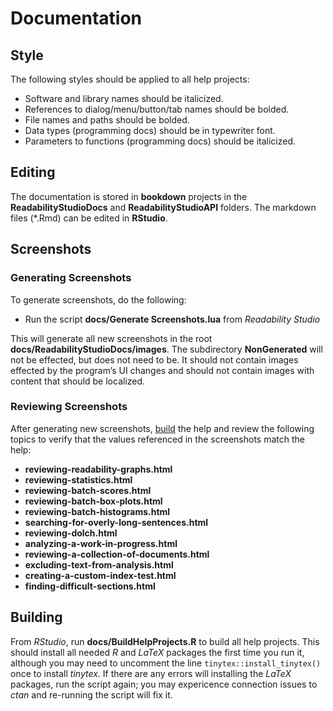 # Documentation

## Style

The following styles should be applied to all help projects:

- Software and library names should be italicized.
- References to dialog/menu/button/tab names should be bolded.
- File names and paths should be bolded.
- Data types (programming docs) should be in typewriter font.
- Parameters to functions (programming docs) should be italicized.

## Editing

The documentation is stored in **bookdown** projects in the **ReadabilityStudioDocs** and **ReadabilityStudioAPI** folders. The markdown files (\*.Rmd) can be edited in **RStudio**.

## Screenshots {#creating-screenshots}

### Generating Screenshots {-}

To generate screenshots, do the following:

- Run the script **docs/Generate Screenshots.lua** from *Readability Studio*

This will generate all new screenshots in the root **docs/ReadabilityStudioDocs/images**. The subdirectory **NonGenerated** will not be effected, but does not need to be.
It should not contain images effected by the program's UI changes and should not contain images with content that should be localized.

### Reviewing Screenshots {-}

After generating new screenshots, [build](#building-help) the help and review the following topics to verify that the values referenced in the screenshots match the help:

- **reviewing-readability-graphs.html**
- **reviewing-statistics.html**
- **reviewing-batch-scores.html**
- **reviewing-batch-box-plots.html**
- **reviewing-batch-histograms.html**
- **searching-for-overly-long-sentences.html**
- **reviewing-dolch.html**
- **analyzing-a-work-in-progress.html**
- **reviewing-a-collection-of-documents.html**
- **excluding-text-from-analysis.html**
- **creating-a-custom-index-test.html**
- **finding-difficult-sections.html**

## Building {#building-help}

From *RStudio*, run **docs/BuildHelpProjects.R** to build all help projects. This should install all needed *R* and *LaTeX* packages the first time you run it,
although you may need to uncomment the line `tinytex::install_tinytex()` once to install *tinytex*. If there are any errors will installing the *LaTeX* packages,
run the script again; you may expericence connection issues to *ctan* and re-running the script will fix it.

